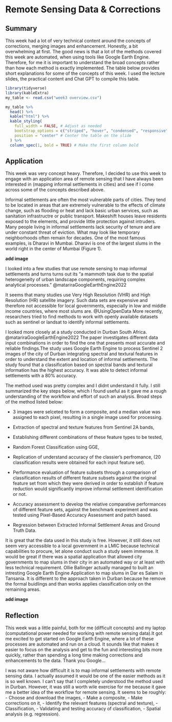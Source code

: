 # Remote Sensing Data & Corrections

## Summary

This week had a lot of very technical content around the concepts of corrections, merging images and enhancement. Honestly, a bit overwhelming at first. The good news is that a lot of the methods covered this week are automated, when using tools like Google Earth Engine. Therefore, for me it is important to understand the broad concepts rather than how each method is exactly implemented. The table below provides short explanations for some of the concepts of this week. I used the lecture slides, the practical content and Chat GPT to compile this table.

```r
library(tidyverse) 
library(kableExtra)
my_table <- read.csv("week3 overview.csv")

my_table %>%
  head() %>%
  kable("html") %>%
  kable_styling(
    full_width = FALSE, # Adjust as needed
    bootstrap_options = c("striped", "hover", "condensed", "responsive"),
    position = "center" # Center the table on the slide
  ) %>%
  column_spec(1, bold = TRUE) # Make the first column bold

```

## Application

This week was very concept heavy. Therefore, I decided to use this week to engage with an application area of remote sensing that I have always been interested in (mapping informal settlements in cities) and see if I come across some of the concepts described above.

Informal settlements are often the most vulnerable parts of cities. They tend to be located in areas that are extremely vulnerable to the effects of climate change, such as flooding or heat and lack basic urban services, such as sanitation infrastructre or public transport. Makeshift houses leave residents exposed to the elements, and provide little protection against intruders. Many people living in informal settlements lack security of tenure and are under constant threat of eviction. What may look like temporary neighborhoods often remain for decades. One of the most famous examples, is Dharavi in Mumbai. Dharavi is one of the largest slums in the world right in the center of Mumbai (Figure 1).

**add image**

I looked into a few studies that use remote sensing to map informal settlements and turns turns out its "a mammoth task due to the spatial heterogeneity of urban landscape components, requiring complex analytical processes." @matariraGoogleEarthEngine2022

It seems that many studies use Very High Resolution (VHR) and High Resolution (HR) satellite imagery. Such data sets are expensive and therefore not accessible for local governments, especially in low and middle income countries, where most slums are. @UsingOpenData More recently, researchers tried to find methods to work with openly available datasets such as sentinel or landsat to identify informal settlements.

I looked more closely at a study conducted in Durban South Africa. @matariraGoogleEarthEngine2022 The paper investigates different data input combinations in order to find the one that presents most accurate and reliable findings.The study uses Google Earth Engine to process Sentinel 2 images of the city of Durban integrating spectral and textural features in order to understand the extent and location of informal settlements. The study found that a classification based on spectral bands and textural information has the highest accuracy. It was able to detect informal settlements with a 80% accuracy.

The method used was pretty complex and I didnt understand it fully. I still summarized the key steps below, which I found useful as it gave me a rough understanding of the workflow and effort of such an analysis. Broad steps of the method listed below:

-   3 images were selceted to form a composite, and a median value was assigned to each pixel, resulting in a single image used for processing. 

- Extraction of spectral and texture features from Sentinel 2A bands,

-   Establishing different combinations of these feature types to be tested,

-   Random Forest Classification using GGE,

-   Replication of understand accuracy of the classier's perfromance, (20 classification results were obtained for each input feature set).

-   Performance evaluation of feature subsets through a comparison of classification results of different feature subsets against the original feature set from which they were derived in order to establish if feature reduction would significantly improve informal settlement identification or not.

-   Accuracy assessment to develop the relative comparative performances of different feature sets, against the benchmark experiment and was tested using Pixel-Based Accuracy Assessment and patch based.

-   Regression between Extracted Informal Settlement Areas and Ground Truth Data.

It is great that the data used in this study is free. However, it still does not seem very accessible to a local government in a LMIC because technical capabilities to procure, let alone conduct such a study seem immense. It would be great if there was a spatial application that allowed city governments to map slums in their city in an automated way or at least with less technical requirement. Ollie Ballinger actually managed to built an intresting Google Earth Engine Application to map slums in Dar es Salam in Tansania. It is different to the approach taken in Durban because he remove the formal buidlings and than works applies classification only on the remaining areas.

**add image**

## Reflection

This week was a little painful, both for me (difficult concepts) and my laptop (computational power needed for working with remote sensing data).It got me excited to get started on Google Earth Engine, where a lot of these processes are automated and run on a cloud. It sounds like that makes it easier to focus on the analysis and get to the fun and interesting bits more quickly, rather than spending a long time making corrections and enhancements to the data. Thank you Google...

I was not aware how difficult it is to map informal settlements with remote sensing data. I actually assumed it would be one of the easier methods as it is so well known. I can't say that I completely understood the method used in Durban. However, it was still a worth wile exercise for me because it gave me a better idea of the workflow for remote sensing. It seems to be roughly: - Choose and download the images, 
- Make a composite, 
- Make corrections on it, 
- Identify the relevant features (spectral and texture), 
- Classification, 
- Validating and testing accuracy of classification, 
- Spatial analysis (e.g. regression).
